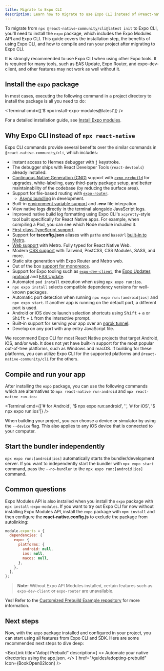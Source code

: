 ```yaml
---
title: Migrate to Expo CLI
description: Learn how to migrate to use Expo CLI instead of @react-native-community/cli in any React Native project.
---
```




To migrate from `npx @react-native-community/cli@latest init` to Expo CLI, you'll need to install the `expo` package, which includes the Expo Modules API and Expo CLI. This guide covers the installation step, the benefits of using Expo CLI, and how to compile and run your project after migrating to Expo CLI.

It is strongly recommended to use Expo CLI when using other Expo tools. It is required for many tools, such as EAS Update, Expo Router, and expo-dev-client, and other features may not work as well without it.

## Install the `expo` package

In most cases, executing the following command in a project directory to install the package is all you need to do:

<Terminal cmd={['$ npx install-expo-modules@latest']} />

For a detailed installation guide, see [Install Expo modules](/bare/installing-expo-modules).

## Why Expo CLI instead of `npx react-native`

Expo CLI commands provide several benefits over the similar commands in `@react-native-community/cli`, which includes:

- Instant access to Hermes debugger with <kbd>j</kbd> keystroke.
- The debugger ships with React Developer Tools (`react-devtools`) already installed.
- [Continuous Native Generation (CNG)](/workflow/continuous-native-generation/) support with [`expo prebuild`](/workflow/prebuild/) for upgrades, white-labeling, easy third-party package setup, and better maintainability of the codebase (by reducing the surface area).
- Support for file-based routing with [`expo-router`](/router/introduction/).
  - [Async bundling](/router/reference/async-routes) in development.
- Built-in [environment variable support](/guides/environment-variables) and **.env** file integration.
- View native logs directly in the terminal alongside JavaScript logs.
- Improved native build log formatting using Expo CLI's `xcpretty`-style tool built specifically for React Native apps. For example, when compiling a Pod, you can see which Node module included it.
- [First-class TypeScript support](/guides/typescript).
- Support for **tsconfig.json** aliases with `paths` and `baseUrl` [built-in to Metro](/guides/typescript/#path-aliases-optional).
- [Web support](/guides/customizing-metro/#adding-web-support-to-metro) with Metro. Fully typed for React Native Web.
- Modern [CSS support](/versions/latest/config/metro#css) with Tailwind, PostCSS, CSS Modules, SASS, and more.
- Static site generation with Expo Router and Metro web.
- Out of the box [support for monorepos](/guides/monorepos).
- Support for Expo tooling such as [`expo-dev-client`](/develop/development-builds/introduction), the [Expo Updates protocol](/technical-specs/expo-updates-1) and [EAS Update](/eas-update/introduction).
- Automated `pod install` execution when using `npx expo run:ios`.
- `npx expo install` selects compatible dependency versions for well-known packages.
- Automatic port detection when running `npx expo run:[android|ios]` and `npx expo start`. If another app is running on the default port, a different port is used.
- Android or iOS device launch selection shortcuts using <kbd>Shift</kbd> + <kbd>a</kbd> or <kbd>Shift</kbd> + <kbd>i</kbd> from the interactive prompt.
- Built-in support for serving your app over an [ngrok tunnel](/develop/development-builds/development-workflows/#tunnel-urls).
- Develop on any port with any entry JavaScript file.

We recommend Expo CLI for most React Native projects that target Android, iOS, and/or web. It does not yet have built-in support for the most popular out-of-tree platforms, such as
Windows and macOS. If building for these platforms, you can utilize Expo CLI for the supported platforms and `@react-native-community/cli` for the others.

## Compile and run your app

After installing the `expo` package, you can use the following commands which are alternatives to `npx react-native run-android` and `npx react-native run-ios`:

<Terminal
  cmd={['# for Android', '$ npx expo run:android', '', '# for iOS', '$ npx expo run:ios']}
/>

When building your project, you can choose a device or simulator by using the `--device` flag. This also applies to any iOS device that is connected to your computer.

## Start the bundler independently

`npx expo run:[android|ios]` automatically starts the bundler/development server. If you want to independently start the bundler with `npx expo start` command, pass the `--no-bundler` to the `npx expo run:[android|ios]` command.

## Common questions

<Collapsible summary="Can I use Expo CLI without installing the Expo Modules API?">

Expo Modules API is also installed when you install the `expo` package with `npx install-expo-modules`. If you want to try out Expo CLI for now without installing Expo Modules API, install the `expo` package with `npm install` and then configure the **react-native.config.js** to exclude the package from autolinking:

```js react-native.config.js
module.exports = {
  dependencies: {
    expo: {
      platforms: {
        android: null,
        ios: null,
        macos: null,
      },
    },
  },
};
```

> **Note:** Without Expo API Modules installed, certain features such as `expo-dev-client` or `expo-router` are unavailable.

</Collapsible>

<Collapsible summary="Can I use prebuild for out-of-tree platforms, such as macOS or Windows?">

Yes! Refer to the [Customized Prebuild Example repository](https://github.com/byCedric/custom-prebuild-example) for more information.

</Collapsible>

## Next steps

Now, with the `expo` package installed and configured in your project, you can start using all features from Expo CLI and SDK. Here are some recommended next steps to dive deep:

<BoxLink
  title="Expo CLI Reference"
  description="Learn more about the commands and flags available in Expo CLI."
  href="/more/expo-cli"
  Icon={BookOpen02Icon}
/>
<BoxLink
  title="Adopt Prebuild"
  description={
    <>
      Automate your native directories using the <DEMI>app.json</DEMI>.
    </>
  }
  href="/guides/adopting-prebuild"
  Icon={BookOpen02Icon}
/>
<BoxLink
  title="Use Expo SDK"
  description="Try out libraries from the Expo SDK in your app."
  href="/versions/"
  Icon={DocsLogo}
/>
<BoxLink
  title="Expo Router"
  description="Expo Router brings the best routing concepts from the web to native Android and iOS apps."
  href="/router/introduction/"
  Icon={RouterLogo}
/>
